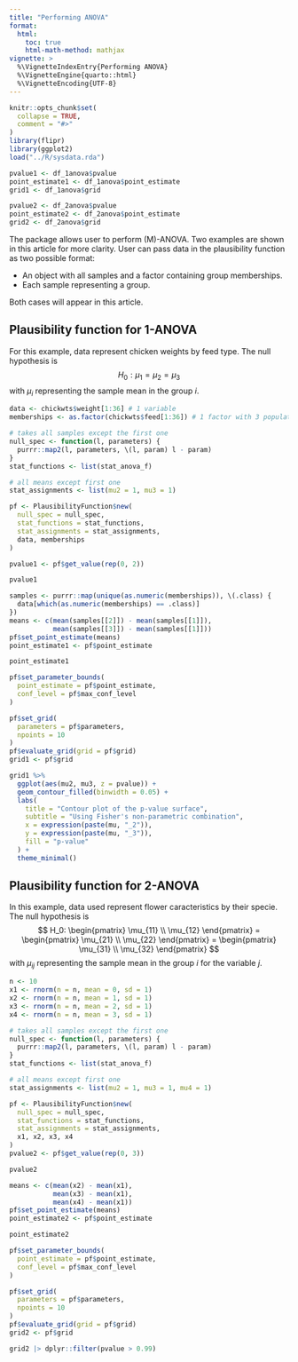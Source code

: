 ```yaml
---
title: "Performing ANOVA"
format: 
  html:
    toc: true
    html-math-method: mathjax
vignette: >
  %\VignetteIndexEntry{Performing ANOVA}
  %\VignetteEngine{quarto::html}
  %\VignetteEncoding{UTF-8}
---
```


```r
knitr::opts_chunk$set(
  collapse = TRUE,
  comment = "#>"
)
library(flipr)
library(ggplot2)
load("../R/sysdata.rda")

pvalue1 <- df_1anova$pvalue
point_estimate1 <- df_1anova$point_estimate
grid1 <- df_1anova$grid

pvalue2 <- df_2anova$pvalue
point_estimate2 <- df_2anova$point_estimate
grid2 <- df_2anova$grid
```

The package allows user to perform (M)-ANOVA. Two examples are shown in this
article for more clarity. User can pass data in the plausibility function as two
possible format:

- An object with all samples and a factor containing group memberships.
- Each sample representing a group.

Both cases will appear in this article.

## Plausibility function for 1-ANOVA

For this example, data represent chicken weights by feed type. The null 
hypothesis is 
$$
H_0: \mu_1 = \mu_2 = \mu_3
$$
with $\mu_i$ representing the sample mean in the group $i$.

```r
data <- chickwts$weight[1:36] # 1 variable
memberships <- as.factor(chickwts$feed[1:36]) # 1 factor with 3 populations

# takes all samples except the first one
null_spec <- function(l, parameters) {
  purrr::map2(l, parameters, \(l, param) l - param)
}
stat_functions <- list(stat_anova_f)

# all means except first one
stat_assignments <- list(mu2 = 1, mu3 = 1)

pf <- PlausibilityFunction$new(
  null_spec = null_spec,
  stat_functions = stat_functions,
  stat_assignments = stat_assignments,
  data, memberships
)

pvalue1 <- pf$get_value(rep(0, 2))
```

```r
pvalue1
```

```r
samples <- purrr::map(unique(as.numeric(memberships)), \(.class) {
  data[which(as.numeric(memberships) == .class)]
})
means <- c(mean(samples[[2]]) - mean(samples[[1]]),
           mean(samples[[3]]) - mean(samples[[1]]))
pf$set_point_estimate(means)
point_estimate1 <- pf$point_estimate
```

```r
point_estimate1
```

```r
pf$set_parameter_bounds(
  point_estimate = pf$point_estimate,
  conf_level = pf$max_conf_level
)

pf$set_grid(
  parameters = pf$parameters,
  npoints = 10
)
pf$evaluate_grid(grid = pf$grid)
grid1 <- pf$grid
```

```r
grid1 %>% 
  ggplot(aes(mu2, mu3, z = pvalue)) + 
  geom_contour_filled(binwidth = 0.05) + 
  labs(
    title = "Contour plot of the p-value surface", 
    subtitle = "Using Fisher's non-parametric combination", 
    x = expression(paste(mu, "_2")), 
    y = expression(paste(mu, "_3")), 
    fill = "p-value"
  ) + 
  theme_minimal()
```


## Plausibility function for 2-ANOVA

In this example, data used represent flower caracteristics by their specie.
The null hypothesis is 
$$
H_0: \begin{pmatrix}
\mu_{11} \\
\mu_{12}
\end{pmatrix}
= 
\begin{pmatrix}
\mu_{21} \\
\mu_{22}
\end{pmatrix}
= 
\begin{pmatrix}
\mu_{31} \\
\mu_{32}
\end{pmatrix}
$$
with $\mu_{ij}$ representing the sample mean in the group $i$ for the variable 
$j$.

```r
n <- 10
x1 <- rnorm(n = n, mean = 0, sd = 1)
x2 <- rnorm(n = n, mean = 1, sd = 1)
x3 <- rnorm(n = n, mean = 2, sd = 1)
x4 <- rnorm(n = n, mean = 3, sd = 1)

# takes all samples except the first one
null_spec <- function(l, parameters) {
  purrr::map2(l, parameters, \(l, param) l - param)
}
stat_functions <- list(stat_anova_f)

# all means except first one
stat_assignments <- list(mu2 = 1, mu3 = 1, mu4 = 1)

pf <- PlausibilityFunction$new(
  null_spec = null_spec,
  stat_functions = stat_functions,
  stat_assignments = stat_assignments,
  x1, x2, x3, x4
)
pvalue2 <- pf$get_value(rep(0, 3))
```

```r
pvalue2
```

```r
means <- c(mean(x2) - mean(x1),
           mean(x3) - mean(x1),
           mean(x4) - mean(x1))
pf$set_point_estimate(means)
point_estimate2 <- pf$point_estimate
```

```r
point_estimate2
```

```r
pf$set_parameter_bounds(
  point_estimate = pf$point_estimate,
  conf_level = pf$max_conf_level
)

pf$set_grid(
  parameters = pf$parameters,
  npoints = 10
)
pf$evaluate_grid(grid = pf$grid)
grid2 <- pf$grid
```

```r
grid2 |> dplyr::filter(pvalue > 0.99)
```



